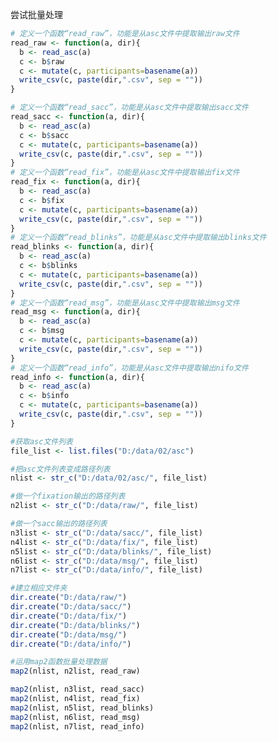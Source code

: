 
尝试批量处理
```r
# 定义一个函数“read_raw”，功能是从asc文件中提取输出raw文件
read_raw <- function(a, dir){
  b <- read_asc(a)
  c <- b$raw
  c <- mutate(c, participants=basename(a))
  write_csv(c, paste(dir,".csv", sep = ""))
}

# 定义一个函数“read_sacc”，功能是从asc文件中提取输出sacc文件
read_sacc <- function(a, dir){
  b <- read_asc(a)
  c <- b$sacc
  c <- mutate(c, participants=basename(a))
  write_csv(c, paste(dir,".csv", sep = ""))
}
# 定义一个函数“read_fix”，功能是从asc文件中提取输出fix文件
read_fix <- function(a, dir){
  b <- read_asc(a)
  c <- b$fix
  c <- mutate(c, participants=basename(a))
  write_csv(c, paste(dir,".csv", sep = ""))
}
# 定义一个函数“read_blinks”，功能是从asc文件中提取输出blinks文件
read_blinks <- function(a, dir){
  b <- read_asc(a)
  c <- b$blinks
  c <- mutate(c, participants=basename(a))
  write_csv(c, paste(dir,".csv", sep = ""))
}
# 定义一个函数“read_msg”，功能是从asc文件中提取输出msg文件
read_msg <- function(a, dir){
  b <- read_asc(a)
  c <- b$msg
  c <- mutate(c, participants=basename(a))
  write_csv(c, paste(dir,".csv", sep = ""))
}
# 定义一个函数“read_info”，功能是从asc文件中提取输出nifo文件
read_info <- function(a, dir){
  b <- read_asc(a)
  c <- b$info
  c <- mutate(c, participants=basename(a))
  write_csv(c, paste(dir,".csv", sep = ""))
}

#获取asc文件列表
file_list <- list.files("D:/data/02/asc")

#把asc文件列表变成路径列表
nlist <- str_c("D:/data/02/asc/", file_list)

#做一个fixation输出的路径列表
n2list <- str_c("D:/data/raw/", file_list)

#做一个sacc输出的路径列表
n3list <- str_c("D:/data/sacc/", file_list)
n4list <- str_c("D:/data/fix/", file_list)
n5list <- str_c("D:/data/blinks/", file_list)
n6list <- str_c("D:/data/msg/", file_list)
n7list <- str_c("D:/data/info/", file_list)

#建立相应文件夹
dir.create("D:/data/raw/")
dir.create("D:/data/sacc/")
dir.create("D:/data/fix/")
dir.create("D:/data/blinks/")
dir.create("D:/data/msg/")
dir.create("D:/data/info/")

#运用map2函数批量处理数据
map2(nlist, n2list, read_raw)

map2(nlist, n3list, read_sacc)
map2(nlist, n4list, read_fix)
map2(nlist, n5list, read_blinks)
map2(nlist, n6list, read_msg)
map2(nlist, n7list, read_info)
```